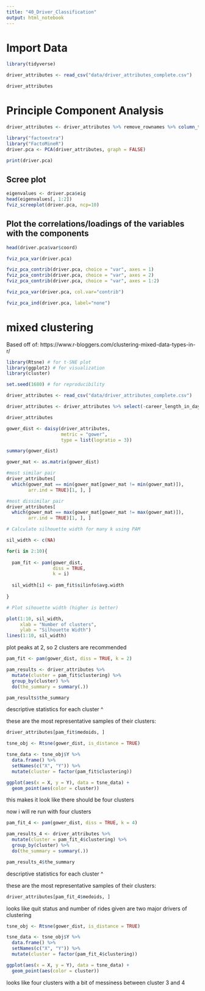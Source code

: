 ```yaml
---
title: "40_Driver_Classification"
output: html_notebook
---
```

# Import Data
```r
library(tidyverse)

driver_attributes <- read_csv("data/driver_attributes_complete.csv")

driver_attributes
```


 
# Principle Component Analysis 


```r

driver_attributes <- driver_attributes %>% remove_rownames %>% column_to_rownames(var="driver_id") %>% select(-quit_within_90_days)

library("factoextra")
library("FactoMineR")
driver.pca <- PCA(driver_attributes, graph = FALSE)

```

```r
print(driver.pca)
```

## Scree plot

```r
eigenvalues <- driver.pca$eig
head(eigenvalues[, 1:2])
fviz_screeplot(driver.pca, ncp=10)
```

## Plot the correlations/loadings of the variables with the components

```r
head(driver.pca$var$coord)

fviz_pca_var(driver.pca)

```

```r
fviz_pca_contrib(driver.pca, choice = "var", axes = 1)
fviz_pca_contrib(driver.pca, choice = "var", axes = 2)
fviz_pca_contrib(driver.pca, choice = "var", axes = 1:2)
```

```r
fviz_pca_var(driver.pca, col.var="contrib")
```

```r
fviz_pca_ind(driver.pca, label="none")
```

# mixed clustering
Based off of: https://www.r-bloggers.com/clustering-mixed-data-types-in-r/
```r
library(Rtsne) # for t-SNE plot
library(ggplot2) # for visualization
library(cluster)

set.seed(1680) # for reproducibility

```

```r
driver_attributes <- read_csv("data/driver_attributes_complete.csv")

driver_attributes <- driver_attributes %>% select(-career_length_in_days) %>% select(-average_ride_duration) %>% select(-average_ride_distance) %>% remove_rownames %>% column_to_rownames(var="driver_id")

driver_attributes
```


```r
gower_dist <- daisy(driver_attributes,
                    metric = "gower",
                    type = list(logratio = 3))
```

```r
summary(gower_dist)
```

```r
gower_mat <- as.matrix(gower_dist)

#most similar pair
driver_attributes[
  which(gower_mat == min(gower_mat[gower_mat != min(gower_mat)]),
        arr.ind = TRUE)[1, ], ]

#most dissimilar pair
driver_attributes[
  which(gower_mat == max(gower_mat[gower_mat != max(gower_mat)]),
        arr.ind = TRUE)[1, ], ]
```

```r
# Calculate silhouette width for many k using PAM

sil_width <- c(NA)

for(i in 2:10){
  
  pam_fit <- pam(gower_dist,
                 diss = TRUE,
                 k = i)
  
  sil_width[i] <- pam_fit$silinfo$avg.width
  
}

# Plot sihouette width (higher is better)

plot(1:10, sil_width,
     xlab = "Number of clusters",
     ylab = "Silhouette Width")
lines(1:10, sil_width)
```

plot peaks at 2, so 2 clusters are recommended

```r
pam_fit <- pam(gower_dist, diss = TRUE, k = 2)

pam_results <- driver_attributes %>%
  mutate(cluster = pam_fit$clustering) %>%
  group_by(cluster) %>%
  do(the_summary = summary(.))

pam_results$the_summary
```
descriptive statistics for each cluster ^


these are the most representative samples of their clusters:
```r
driver_attributes[pam_fit$medoids, ]
```

```r
tsne_obj <- Rtsne(gower_dist, is_distance = TRUE)

tsne_data <- tsne_obj$Y %>%
  data.frame() %>%
  setNames(c("X", "Y")) %>%
  mutate(cluster = factor(pam_fit$clustering))

ggplot(aes(x = X, y = Y), data = tsne_data) +
  geom_point(aes(color = cluster))
```

this makes it look like there should be four clusters

now i will re run with four clusters


```r
pam_fit_4 <- pam(gower_dist, diss = TRUE, k = 4)

pam_results_4 <- driver_attributes %>%
  mutate(cluster = pam_fit_4$clustering) %>%
  group_by(cluster) %>%
  do(the_summary = summary(.))

pam_results_4$the_summary
```
descriptive statistics for each cluster ^

these are the most representative samples of their clusters:
```r
driver_attributes[pam_fit_4$medoids, ]
```

looks like quit status and number of rides given are two major drivers of clustering

```r
tsne_obj <- Rtsne(gower_dist, is_distance = TRUE)

tsne_data <- tsne_obj$Y %>%
  data.frame() %>%
  setNames(c("X", "Y")) %>%
  mutate(cluster = factor(pam_fit_4$clustering))

ggplot(aes(x = X, y = Y), data = tsne_data) +
  geom_point(aes(color = cluster))
```

looks like four clusters with a bit of messiness between cluster 3 and 4

